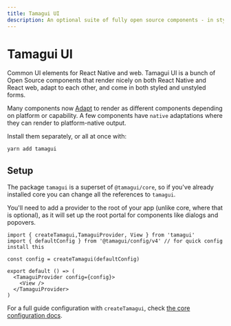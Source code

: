 ```yaml
---
title: Tamagui UI
description: An optional suite of fully open source components - in styled and unstyled forms.
---
```


# Tamagui UI

<Description>
  Common UI elements for React Native and web.
</Description>

<IntroParagraph>
Tamagui UI is a bunch of Open Source components that render nicely on both React Native and React web, adapt to each other, and come in both styled and unstyled forms.
</IntroParagraph>

Many components now [Adapt](/ui/popover) to render as different components depending on platform or capability. A few components have `native` adaptations where they can render to platform-native output.

Install them separately, or all at once with:

```bash
yarn add tamagui
```

## Setup

The package `tamagui` is a superset of `@tamagui/core`, so if you've already installed core you can change all the references to `tamagui`.

You'll need to add a provider to the root of your app (unlike core, where that is optional), as it will set up the root portal for components like dialogs and popovers.

```tsx
import { createTamagui,TamaguiProvider, View } from 'tamagui'
import { defaultConfig } from '@tamagui/config/v4' // for quick config install this

const config = createTamagui(defaultConfig)

export default () => (
  <TamaguiProvider config={config}>
    <View />
  </TamaguiProvider>
)
```

For a full guide configuration with `createTamagui`, check [the core configuration docs](/docs/core/configuration).
